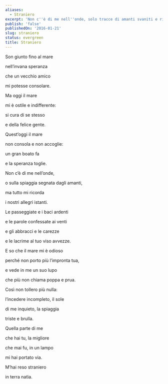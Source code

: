 ```yaml
---
aliases:
  - Straniero
excerpt: 'Non c''è di me nell''onde, solo tracce di amanti svaniti e ricordi ardenti'
publish: 'false'
publishedOn: '2016-01-21'
slug: straniero
status: evergreen
title: Straniero
---
```

Son giunto fino al mare

nell’invana speranza

che un vecchio amico

mi potesse consolare.

Ma oggi il mare

mi è ostile e indifferente:

si cura di se stesso

e della felice gente.

Quest’oggi il mare

non consola e non accoglie:

un gran boato fa

e la speranza toglie.

Non c’è di me nell’onde,

o sulla spiaggia segnata dagli amanti,

ma tutto mi ricorda

i nostri allegri istanti.

Le passeggiate e i baci ardenti

e le parole confessate ai venti

e gli abbracci e le carezze

e le lacrime al tuo viso avvezze.

E so che il mare mi è odioso

perché non porto più l’impronta tua,

e vede in me un suo lupo

che più non chiama poppa e prua.

Così non tollero più nulla:

l’incedere incompleto, il sole

di me inquieto, la spiaggia

triste e brulla.

Quella parte di me

che hai tu, la migliore

che mai fu, in un lampo

mi hai portato via.

M’hai reso straniero

in terra natìa.
